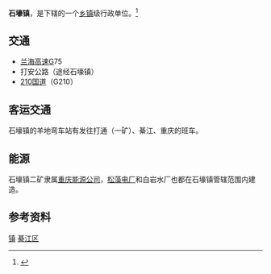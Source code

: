 {{中国乡级行政区|50/01/10/112/000}}

'''石壕镇'''，是{{PRC admin/fullname|50/01/10/112/000|3}}下辖的一个[[乡镇|乡镇]]级行政单位。<ref>{{PRC admin/ref sgc|{{PRC admin/parent|50/01/10/118/000}}}}</ref>

== 交通 ==
*[[兰海高速|兰海高速]]G75
*打安公路（途经石壕镇）
*[[210国道|210国道]]（G210）

== 客运交通 ==
石壕镇的羊地弯车站有发往打通（一矿）、綦江、重庆的班车。
== 能源 ==
石壕镇二矿隶属[[重庆能源公司|重庆能源公司]]，[[松藻电厂|松藻电厂]]和白岩水厂也都在石壕镇管辖范围内建造。

==参考资料==
{{Reflist}}

{{重庆市綦江区行政区划}}
[[Category:綦江区行政区划|镇]]
[[Category:重庆乡镇|綦江区]]